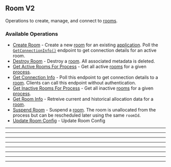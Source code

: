 
## Room V2
Operations to create, manage, and connect to [rooms](https://hathora.dev/docs/concepts/hathora\-entities\#room).

### Available Operations

* [Create Room](/unity/room_v2/create_room) - Create a new [room](https://hathora.dev/docs/concepts/hathora-entities#room) for an existing [application](https://hathora.dev/docs/concepts/hathora-entities#application). Poll the [`GetConnectionInfo()`](https://hathora.dev/api#tag/RoomV2/operation/GetConnectionInfo) endpoint to get connection details for an active room.
* [Destroy Room](/unity/room_v2/destroy_room) - Destroy a [room](https://hathora.dev/docs/concepts/hathora-entities#room). All associated metadata is deleted.
* [Get Active Rooms For Process](/unity/room_v2/get_active_rooms_for_process) - Get all active [rooms](https://hathora.dev/docs/concepts/hathora-entities#room) for a given [process](https://hathora.dev/docs/concepts/hathora-entities#process).
* [Get Connection Info](/unity/room_v2/get_connection_info) - Poll this endpoint to get connection details to a [room](https://hathora.dev/docs/concepts/hathora-entities#room). Clients can call this endpoint without authentication.
* [Get Inactive Rooms For Process](/unity/room_v2/get_inactive_rooms_for_process) - Get all inactive [rooms](https://hathora.dev/docs/concepts/hathora-entities#room) for a given [process](https://hathora.dev/docs/concepts/hathora-entities#process).
* [Get Room Info](/unity/room_v2/get_room_info) - Retreive current and historical allocation data for a [room](https://hathora.dev/docs/concepts/hathora-entities#room).
* [Suspend Room](/unity/room_v2/suspend_room) - Suspend a [room](https://hathora.dev/docs/concepts/hathora-entities#room). The room is unallocated from the process but can be rescheduled later using the same `roomId`.
* [Update Room Config](/unity/room_v2/update_room_config) - Update Room Config

---
<CreateRoom />

---
<DestroyRoom />

---
<GetActiveRoomsForProcess />

---
<GetConnectionInfo />

---
<GetInactiveRoomsForProcess />

---
<GetRoomInfo />

---
<SuspendRoom />

---
<UpdateRoomConfig />

